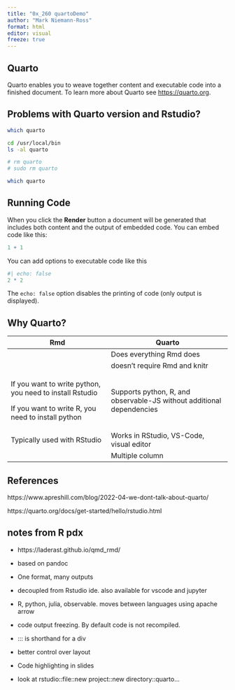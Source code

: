 ```yaml
---
title: "0x_260 quartoDemo"
author: "Mark Niemann-Ross"
format: html
editor: visual
freeze: true
---
```


## Quarto

Quarto enables you to weave together content and executable code into a finished document. To learn more about Quarto see <https://quarto.org>.

## Problems with Quarto version and Rstudio?

```bash
which quarto
```

```bash
cd /usr/local/bin
ls -al quarto
```

```bash
# rm quarto
# sudo rm quarto
```

```bash
which quarto
```

## Running Code

When you click the **Render** button a document will be generated that includes both content and the output of embedded code. You can embed code like this:

```r
1 + 1
```

You can add options to executable code like this

```r
#| echo: false
2 * 2
```

The `echo: false` option disables the printing of code (only output is displayed).

## Why Quarto?

+----------------------------------------------------------+-----------------------------------------------------------------------+
| Rmd                                                      | Quarto                                                                |
+==========================================================+=======================================================================+
|                                                          | Does everything Rmd does                                              |
+----------------------------------------------------------+-----------------------------------------------------------------------+
|                                                          | doesn't require Rmd and knitr                                         |
+----------------------------------------------------------+-----------------------------------------------------------------------+
| If you want to write python, you need to install Rstudio | Supports python, R, and observable-JS without additional dependencies |
|                                                          |                                                                       |
| If you want to write R, you need to install python       |                                                                       |
+----------------------------------------------------------+-----------------------------------------------------------------------+
| Typically used with RStudio                              | Works in RStudio, VS-Code, visual editor                              |
+----------------------------------------------------------+-----------------------------------------------------------------------+
|                                                          | Multiple column                                                       |
+----------------------------------------------------------+-----------------------------------------------------------------------+

## References

https://www.apreshill.com/blog/2022-04-we-dont-talk-about-quarto/

https://quarto.org/docs/get-started/hello/rstudio.html

## notes from R pdx

-   https://laderast.github.io/qmd_rmd/

-   based on pandoc

-   One format, many outputs

-   decoupled from Rstudio ide. also available for vscode and jupyter

-   R, python, julia, observable. moves between languages using apache arrow

-   code output freezing. By default code is not recompiled.

-   ::: is shorthand for a div

-   better control over layout

-   Code highlighting in slides

-   look at rstudio::file::new project::new directory::quarto...
